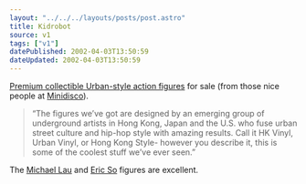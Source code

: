 ```yaml
---
layout: "../../../layouts/posts/post.astro"
title: Kidrobot
source: v1
tags: ["v1"]
datePublished: 2002-04-03T13:50:59
dateUpdated: 2002-04-03T13:50:59
---
```


[Premium collectible Urban-style action figures][1] for sale (from those nice people at [Minidisco][2]).

> &#8220;The figures we&#8217;ve got are designed by an emerging group of underground artists in Hong Kong, Japan and the U.S. who fuse urban street culture and hip-hop style with amazing results. Call it HK Vinyl, Urban Vinyl, or Hong Kong Style- however you describe it, this is some of the coolest stuff we&#8217;ve ever seen.&#8221;

The [Michael Lau][3] and [Eric So][4] figures are excellent.

[1]: http://www.kidrobot.com/
[2]: http://www.minidisco.com/
[3]: http://www.kidrobot.com/michaellau.html
[4]: http://www.kidrobot.com/ericso.html
